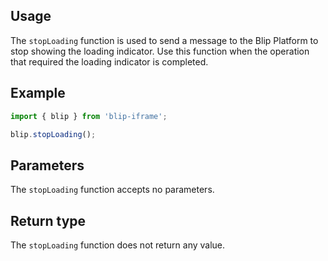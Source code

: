 

## Usage

The `stopLoading` function is used to send a message to the Blip Platform to stop showing the loading indicator.
Use this function when the operation that required the loading indicator is completed.

## Example

```ts
import { blip } from 'blip-iframe';

blip.stopLoading();
```

## Parameters

The `stopLoading` function accepts no parameters.

## Return type

The `stopLoading` function does not return any value.
